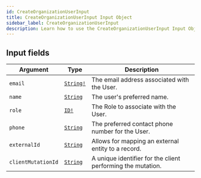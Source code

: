 ```yaml
---
id: CreateOrganizationUserInput
title: CreateOrganizationUserInput Input Object
sidebar_label: CreateOrganizationUserInput
description: Learn how to use the CreateOrganizationUserInput Input Object for 's API.
---
```


## Input fields

| Argument           | Type                                      | Description                                                  |
| ------------------ | ----------------------------------------- | ------------------------------------------------------------ |
| `email`            | [`String!`](api/schema/scalar/String.mdx) | The email address associated with the User.                  |
| `name`             | [`String`](api/schema/scalar/String.mdx)  | The user's preferred name.                                   |
| `role`             | [`ID!`](api/schema/scalar/ID.mdx)         | The Role to associate with the User.                         |
| `phone`            | [`String`](api/schema/scalar/String.mdx)  | The preferred contact phone number for the User.             |
| `externalId`       | [`String`](api/schema/scalar/String.mdx)  | Allows for mapping an external entity to a  record. |
| `clientMutationId` | [`String`](api/schema/scalar/String.mdx)  | A unique identifier for the client performing the mutation.  |
